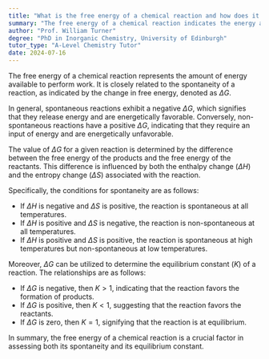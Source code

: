 ```yaml
---
title: "What is the free energy of a chemical reaction and how does it relate to spontaneity?"
summary: "The free energy of a chemical reaction indicates the energy available for work, with its spontaneity determined by the change in free energy (∆G) during the reaction."
author: "Prof. William Turner"
degree: "PhD in Inorganic Chemistry, University of Edinburgh"
tutor_type: "A-Level Chemistry Tutor"
date: 2024-07-16
---
```


The free energy of a chemical reaction represents the amount of energy available to perform work. It is closely related to the spontaneity of a reaction, as indicated by the change in free energy, denoted as $\Delta G$.

In general, spontaneous reactions exhibit a negative $\Delta G$, which signifies that they release energy and are energetically favorable. Conversely, non-spontaneous reactions have a positive $\Delta G$, indicating that they require an input of energy and are energetically unfavorable.

The value of $\Delta G$ for a given reaction is determined by the difference between the free energy of the products and the free energy of the reactants. This difference is influenced by both the enthalpy change ($\Delta H$) and the entropy change ($\Delta S$) associated with the reaction.

Specifically, the conditions for spontaneity are as follows:
- If $\Delta H$ is negative and $\Delta S$ is positive, the reaction is spontaneous at all temperatures.
- If $\Delta H$ is positive and $\Delta S$ is negative, the reaction is non-spontaneous at all temperatures.
- If $\Delta H$ is positive and $\Delta S$ is positive, the reaction is spontaneous at high temperatures but non-spontaneous at low temperatures.

Moreover, $\Delta G$ can be utilized to determine the equilibrium constant ($K$) of a reaction. The relationships are as follows:
- If $\Delta G$ is negative, then $K > 1$, indicating that the reaction favors the formation of products.
- If $\Delta G$ is positive, then $K < 1$, suggesting that the reaction favors the reactants.
- If $\Delta G$ is zero, then $K = 1$, signifying that the reaction is at equilibrium.

In summary, the free energy of a chemical reaction is a crucial factor in assessing both its spontaneity and its equilibrium constant.
    